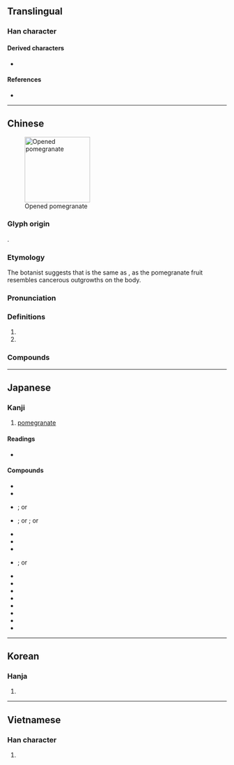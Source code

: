 {{character info}}
==Translingual==

===Han character===
{{Han char|rn=75|rad=木|as=10|sn=14|four=47962|canj=DHHW|ids=⿰木留}}

====Derived characters====
* {{l|mul|[[籕]], [[𡂆]]}}

====References====
* {{Han ref|kx=0544.240|dkj=15280|dj=0932.080|hdz=21267.050|uh=69B4|ud=27060|bh=BA68|bd=47720}}

----

==Chinese==
{{zh-forms|alt=𰗶-second round simplified}}
[[File:Pomegranate DSW.JPG|thumb|150px|right|Opened pomegranate]]

===Glyph origin===
{{Han etym}}
{{Han compound|木|留|ls=psc|c1=s|c2=p}}.

===Etymology===
The botanist {{w|Li Shizhen}} suggests that {{lang|zh|榴}} is the same as {{och-l|瘤|lump, tumour}}, as the pomegranate fruit resembles cancerous outgrowths on the body.

===Pronunciation===
{{zh-pron
|m=liú
|m-s=
|c=lau4
|c-t=
|g=
|h=pfs=liù
|j=
|md=liù
|mn=liû
|mn-t=
|w=3lieu
|x=
|mc=y
|oc=y
|cat=n,pn
}}

===Definitions===
{{zh-hanzi}}

# {{zh-short|石榴|[[pomegranate]]}}
# {{surname|zh}}

===Compounds===
{{zh-der|安石榴|楠榴|榴月|榴火|榴彈炮|榴彈|榴花|榴炮|石榴裙|石榴|朱脣榴齒|番石榴|手榴彈|榴霰彈|榴槤|若榴|鎗榴彈|榴蓮|榴連:liúlián}}

----

==Japanese==

===Kanji===
{{ja-kanji|grade=|rs=木10}}

# [[pomegranate]]

====Readings====
* {{ja-readings
|goon=る
|kanon=りゅう<りう
|kun=ざくろ-
}}

====Compounds====
{{der-top|Compounds with 榴}}
{{top2}}
* {{ja-r|崖石榴|いたびかずら}}
* {{ja-r|若榴|ざくろ}}
* {{ja-r|柘榴|ざくろ}}; or {{ja-r|柘榴|じゃくろ}}
* {{ja-r|石榴|ざくろ}}; or {{ja-r|石榴|せきりゅう}}; or {{ja-r|石榴|じゃくろ}}
* {{ja-r|石榴石|ざくろいし}}
* {{ja-r|石榴口|ざくろぐち}}
* {{ja-r|石榴鼻|ざくろばな}}
* {{ja-r|手榴弾|しゅりゅうだん}}; or {{ja-r|手榴弾|てりゅうだん}}
{{mid2}}
* {{ja-r|海石榴|つばき}}
* {{ja-r|花柘榴|はなざくろ}}
* {{ja-r|蕃石榴|ばんじろう}}
* {{ja-r|榴輝岩|りゅうきがん}}
* {{ja-r|榴散弾|りゅうさんだん}}
* {{ja-r|榴霰弾|りゅうさんだん}}
* {{ja-r|榴弾|りゅうだん}}
* {{ja-r|榴弾砲|りゅうだんほう}}
{{bottom}}
{{der-bottom}}

----

==Korean==

===Hanja===
{{ko-hanja|hangeul=[[류]]>[[유]]|eumhun=|rv=ryu>yu|mr=ryu>yu|y=lyu>yu}}

# {{rfdef|ko|sort=木10}}

----

==Vietnamese==

===Han character===
{{vi-hantu|lựu|rs=木10}}

# {{rfdef|vi|sort=木10}}